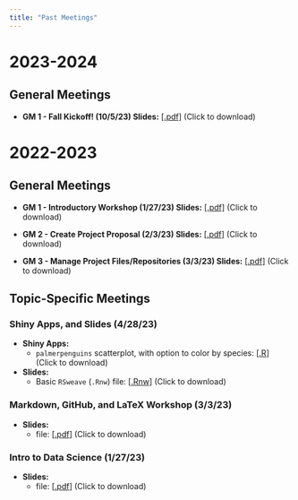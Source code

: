 ```yaml
---
title: "Past Meetings"
---
```


# 2023-2024

## General Meetings

 - **GM 1 - Fall Kickoff! (10/5/23) Slides:** <a href="../Files/GM_23_24/GM1.pdf" target="_blank">[.pdf]</a> (Click to download)


# 2022-2023

## General Meetings

- **GM 1 - Introductory Workshop (1/27/23) Slides:** <a href="../Files/GM_22_23/1_27.pdf" target="_blank">[.pdf]</a> (Click to download)

- **GM 2 - Create Project Proposal (2/3/23) Slides:** <a href="../Files/GM_22_23/2_3.pdf" target="_blank">[.pdf]</a> (Click to download)

- **GM 3 - Manage Project Files/Repositories (3/3/23) Slides:** <a href="../Files/GM_22_23/3_3.pdf" target="_blank">[.pdf]</a> (Click to download)


## Topic-Specific Meetings

### Shiny Apps, and Slides (4/28/23)

- **Shiny Apps:**
    - `palmerpenguins` scatterplot, with option to color by species: [<a href="../Files/Shiny_and_Slides/p_penguins.R" download="p_penguins.R">.R</a>] (Click to download)
    
- **Slides:**
    - Basic `RSweave` (`.Rnw`) file: [<a href="../Files/Shiny_and_Slides/slides.Rnw" download="slides.Rnw">.Rnw</a>] (Click to download)
    
### Markdown, GitHub, and LaTeX Workshop (3/3/23)

- **Slides:** 
    - file: [<a href="../Files/GM_22_23/3_3.pdf" download="3_3.pdf">.pdf</a>] (Click to download)

### Intro to Data Science (1/27/23)

- **Slides:** 
    - file: [<a href="../Files/GM_22_23/1_27.pdf" download="1_27.pdf">.pdf</a>] (Click to download)